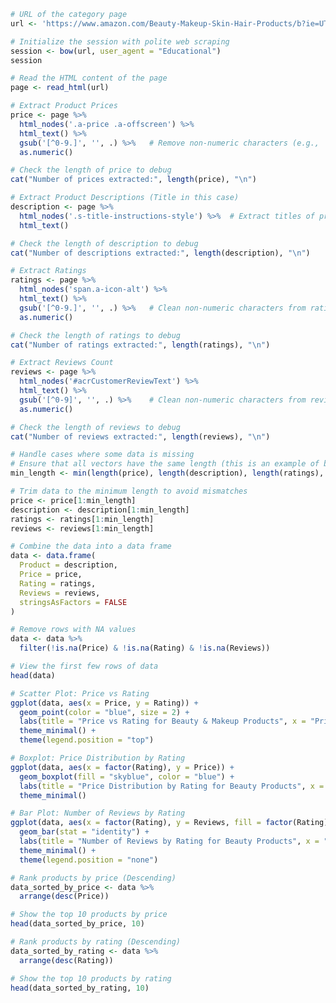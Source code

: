 ```r
# URL of the category page
url <- 'https://www.amazon.com/Beauty-Makeup-Skin-Hair-Products/b?ie=UTF8&node=3760911'

# Initialize the session with polite web scraping
session <- bow(url, user_agent = "Educational")
session

# Read the HTML content of the page
page <- read_html(url)

# Extract Product Prices
price <- page %>%
  html_nodes('.a-price .a-offscreen') %>% 
  html_text() %>%
  gsub('[^0-9.]', '', .) %>%   # Remove non-numeric characters (e.g., '$', ',')
  as.numeric()

# Check the length of price to debug
cat("Number of prices extracted:", length(price), "\n")

# Extract Product Descriptions (Title in this case)
description <- page %>% 
  html_nodes('.s-title-instructions-style') %>%  # Extract titles of products
  html_text()

# Check the length of description to debug
cat("Number of descriptions extracted:", length(description), "\n")

# Extract Ratings
ratings <- page %>%
  html_nodes('span.a-icon-alt') %>%
  html_text() %>%
  gsub('[^0-9.]', '', .) %>%   # Clean non-numeric characters from ratings
  as.numeric()

# Check the length of ratings to debug
cat("Number of ratings extracted:", length(ratings), "\n")

# Extract Reviews Count
reviews <- page %>%
  html_nodes('#acrCustomerReviewText') %>%
  html_text() %>%
  gsub('[^0-9]', '', .) %>%    # Clean non-numeric characters from reviews count
  as.numeric()

# Check the length of reviews to debug
cat("Number of reviews extracted:", length(reviews), "\n")

# Handle cases where some data is missing
# Ensure that all vectors have the same length (this is an example of basic handling, but you can improve it)
min_length <- min(length(price), length(description), length(ratings), length(reviews))

# Trim data to the minimum length to avoid mismatches
price <- price[1:min_length]
description <- description[1:min_length]
ratings <- ratings[1:min_length]
reviews <- reviews[1:min_length]

# Combine the data into a data frame
data <- data.frame(
  Product = description,
  Price = price,
  Rating = ratings,
  Reviews = reviews,
  stringsAsFactors = FALSE
)

# Remove rows with NA values
data <- data %>%
  filter(!is.na(Price) & !is.na(Rating) & !is.na(Reviews))

# View the first few rows of data
head(data)


```
```r
# Scatter Plot: Price vs Rating
ggplot(data, aes(x = Price, y = Rating)) +
  geom_point(color = "blue", size = 2) +
  labs(title = "Price vs Rating for Beauty & Makeup Products", x = "Price (USD)", y = "Rating (out of 5)") +
  theme_minimal() +
  theme(legend.position = "top")
```
```r
# Boxplot: Price Distribution by Rating
ggplot(data, aes(x = factor(Rating), y = Price)) +
  geom_boxplot(fill = "skyblue", color = "blue") +
  labs(title = "Price Distribution by Rating for Beauty Products", x = "Rating", y = "Price (USD)") +
  theme_minimal()
```
```r
# Bar Plot: Number of Reviews by Rating
ggplot(data, aes(x = factor(Rating), y = Reviews, fill = factor(Rating))) +
  geom_bar(stat = "identity") +
  labs(title = "Number of Reviews by Rating for Beauty Products", x = "Rating", y = "Number of Reviews") +
  theme_minimal() +
  theme(legend.position = "none")

```
```r

# Rank products by price (Descending)
data_sorted_by_price <- data %>%
  arrange(desc(Price))

# Show the top 10 products by price
head(data_sorted_by_price, 10)
```
```r
# Rank products by rating (Descending)
data_sorted_by_rating <- data %>%
  arrange(desc(Rating))

# Show the top 10 products by rating
head(data_sorted_by_rating, 10)

```
